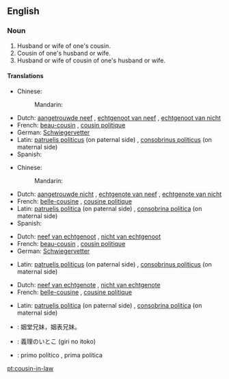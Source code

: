 ==English==

===Noun===
{{en-noun|s|cousins-in-law}}

# Husband or wife of one's cousin.
# Cousin of one's husband or wife.
# Husband or wife of cousin of one's husband or wife.

====Translations====
{{trans-top|husband of one's cousin}} <!-- 1 -->
* Chinese:
*: Mandarin: {{t|cmn|表姐夫|sc=Hani}}
* Dutch: [[aangetrouwde neef]] {{g|m}}, [[echtgenoot van neef]] {{g|m}}, [[echtgenoot van nicht]] {{g|m}}
* French: [[beau-cousin]] {{g|m}}, [[cousin politique]] {{g|m}}
* German: [[Schwiegervetter]]
* Latin: [[patruelis politicus]] (on paternal side) {{g|m}}, [[consobrinus politicus]] (on maternal side) {{g|m}}
* Spanish: {{t|es|primo político|m}}
{{trans-mid}}
{{trans-bottom}}

{{trans-top|wife of one's cousin}} <!-- 2 -->
* Chinese:
*: Mandarin: {{t|cmn|表嫂|sc=Hani}}
* Dutch: [[aangetrouwde nicht]] {{g|f}}, [[echtgenote van neef]] {{g|f}}, [[echtgenote van nicht]] {{g|f}}
* French: [[belle-cousine]] {{g|f}}, [[cousine politique]] {{g|f}}
* Latin: [[patruelis politica]] (on paternal side) {{g|f}}, [[consobrina politica]] (on maternal side)
* Spanish: {{t|es|prima política|f}}
{{trans-mid}}
{{trans-bottom}}

{{trans-top|cousin of one's husband}} <!-- 3 -->
* Dutch: [[neef van echtgenoot]] {{g|m}}, [[nicht van echtgenoot]] {{g|f}}
* French: [[beau-cousin]] {{g|m}}, [[cousin politique]] {{g|m}}
* German: [[Schwiegervetter]]
{{trans-mid}}
* Latin: [[patruelis politicus]] (on paternal side) {{g|m}}, [[consobrinus politicus]] (on maternal side) {{g|m}}
{{trans-bottom}}

{{trans-top|cousin of one's wife}} <!-- 4 -->
* Dutch: [[neef van echtgenote]] {{g|m}}, [[nicht van echtgenote]] {{g|f}}
* French: [[belle-cousine]] {{g|f}}, [[cousine politique]] {{g|f}}
{{trans-mid}}
* Latin: [[patruelis politica]] (on paternal side) {{g|f}}, [[consobrina politica]] (on maternal side)
{{trans-bottom}}

{{checktrans-top}}
* {{ttbc|cmn}}: 姻堂兄妹，姻表兄妹。
* {{ttbc|ja}}: 義理のいとこ (giri no itoko)
* {{ttbc|es}}: primo político {{g|m}}, prima política {{g|f}}
{{checktrans-bottom}}

[[pt:cousin-in-law]]